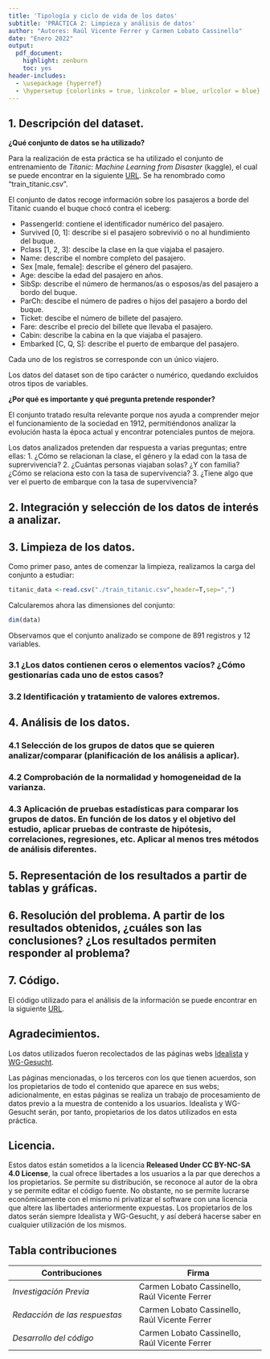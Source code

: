```yaml
---
title: 'Tipología y ciclo de vida de los datos'
subtitle: 'PRÁCTICA 2: Limpieza y análisis de datos'
author: "Autores: Raúl Vicente Ferrer y Carmen Lobato Cassinello"
date: "Enero 2022"
output:
  pdf_document:
    highlight: zenburn
    toc: yes
header-includes:
  - \usepackage {hyperref}
  - \hypersetup {colorlinks = true, linkcolor = blue, urlcolor = blue}
---
```


## 1. Descripción del dataset.

**¿Qué conjunto de datos se ha utilizado?**

Para la realización de esta práctica se ha utilizado el conjunto de entrenamiento de *Titanic: Machine Learning from Disaster* (kaggle), el cual se puede encontrar en la siguiente [URL](https://www.kaggle.com/c/titanic/data). Se ha renombrado como "train_titanic.csv".

El conjunto de datos recoge información sobre los pasajeros a borde del Titanic cuando el buque chocó contra el iceberg:

* PassengerId: contiene el identificador numérico del pasajero.
* Survived [0, 1]: describe si el pasajero sobrevivió o no al hundimiento del buque.
* Pclass [1, 2, 3]: descibe la clase en la que viajaba el pasajero.
* Name: describe el nombre completo del pasajero.
* Sex [male, female]: describe el género del pasajero.
* Age: descibe la edad del pasajero en años.
* SibSp: describe el número de hermanos/as o esposos/as del pasajero a bordo del buque.
* ParCh: descibe el número de padres o hijos del pasajero a bordo del buque.
* Ticket: descibe el número de billete del pasajero.
* Fare: describe el precio del billete que llevaba el pasajero.
* Cabin: describe la cabina en la que viajaba el pasajero.
* Embarked [C, Q, S]: describe el puerto de embarque del pasajero.

Cada uno de los registros se corresponde con un único viajero.

Los datos del dataset son de tipo carácter o numérico, quedando excluidos otros tipos de variables.

**¿Por qué es importante y qué pregunta pretende responder?**

El conjunto tratado resulta relevante porque nos ayuda a comprender mejor el funcionamiento de la sociedad en 1912, permitiéndonos analizar la evolución hasta la época actual y encontrar potenciales puntos de mejora.

Los datos analizados pretenden dar respuesta a varias preguntas; entre ellas:
1. ¿Cómo se relacionan la clase, el género y la edad con la tasa de suprervivencia?
2. ¿Cuántas personas viajaban solas? ¿Y con familia? ¿Cómo se relaciona esto con la tasa de supervivencia?
3. ¿Tiene algo que ver el puerto de embarque con la tasa de supervivencia?


## 2. Integración y selección de los datos de interés a analizar.



## 3. Limpieza de los datos.

Como primer paso, antes de comenzar la limpieza, realizamos la carga del conjunto a estudiar:

```r
titanic_data <-read.csv("./train_titanic.csv",header=T,sep=",")
```

Calcularemos ahora las dimensiones del conjunto:

```r
dim(data)
```

Observamos que el conjunto analizado se compone de 891 registros y 12 variables.

### 3.1 ¿Los datos contienen ceros o elementos vacíos? ¿Cómo gestionarías cada uno de estos casos?

### 3.2 Identificación y tratamiento de valores extremos.



## 4. Análisis de los datos.

### 4.1 Selección de los grupos de datos que se quieren analizar/comparar (planificación de los análisis a aplicar).

### 4.2 Comprobación de la normalidad y homogeneidad de la varianza.

### 4.3 Aplicación de pruebas estadísticas para comparar los grupos de datos. En función de los datos y el objetivo del estudio, aplicar pruebas de contraste de hipótesis, correlaciones, regresiones, etc. Aplicar al menos tres métodos de análisis diferentes.


## 5. Representación de los resultados a partir de tablas y gráficas.



## 6. Resolución del problema. A partir de los resultados obtenidos, ¿cuáles son las conclusiones? ¿Los resultados permiten responder al problema?



## 7. Código.

El código utilizado para el análisis de la información se puede encontrar en la siguiente [URL](https://github.com/clobatoc21/HouseRentingPriceAnalyzer).


## Agradecimientos.

Los datos utilizados fueron recolectados de las páginas webs [Idealista](https://www.idealista.com/) y [WG-Gesucht](https://www.wg-gesucht.de/es/).

Las páginas mencionadas, o los terceros con los que tienen acuerdos, son los propietarios de todo el contenido que aparece en sus webs; adicionalmente, en estas páginas se realiza un trabajo de procesamiento de datos previo a la muestra de contenido a los usuarios. Idealista y WG-Gesucht serán, por tanto, propietarios de los datos utilizados en esta práctica.


## Licencia.

Estos datos están sometidos a la licencia **Released Under CC BY-NC-SA 4.0 License**, la cual ofrece libertades a los usuarios a la par que derechos a los propietarios. Se permite su distribución, se reconoce al autor de la obra y se permite editar el código fuente. No obstante, no se permite lucrarse económicamente con el mismo ni privatizar el software con una licencia que altere las libertades anteriormente expuestas. Los propietarios de los datos serán siempre Idealista y WG-Gesucht, y así deberá hacerse saber en cualquier utilización de los mismos.


## Tabla contribuciones

**Contribuciones** |**Firma** |
----------------------| ----------------------|
*Investigación Previa* | Carmen Lobato Cassinello, Raúl Vicente Ferrer |
*Redacción de las respuestas* | Carmen Lobato Cassinello, Raúl Vicente Ferrer |
*Desarrollo del código* | Carmen Lobato Cassinello, Raúl Vicente Ferrer 